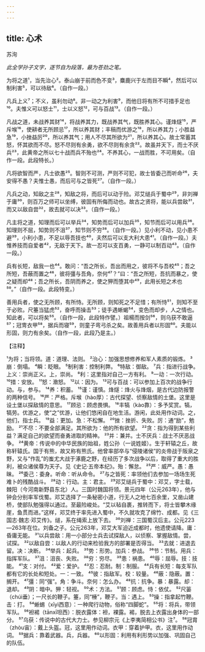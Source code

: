 ```yaml
---
---
---
```

title: 心术
---



苏洵

*此全学孙子文字，逐节自为段落，最为苍劲之笔。*

为将之道¹，当先治心²。泰山崩于前而色不变³，麋鹿兴于左而目不瞬⁴，然后可以制利害⁵，可以待敌⁶。（自作一段。）

凡兵上义⁷；不义，虽利勿动⁸。非一动之为利害⁹，而他日将有所不可措手足也¹⁰。夫惟义可以怒士¹¹，士以义怒¹²，可与百战¹³。（自作一段。）

凡战之道，未战养其财¹⁴，将战养其力，既战养其气，既胜养其心。谨烽燧¹⁵，严斥堠¹⁶，使耕者无所顾忌¹⁷，所以养其财；丰稿而优游之¹⁸，所以养其力；小胜益急¹⁹，小挫益厉²⁰，所以养其气；用人不尽其所欲为²¹，所以养其心。故士常蓄其怒，怀其欲而不尽。怒不尽则有余勇，欲不尽则有余贪²²。故虽并天下，而士不厌兵²³，此黄帝之所以七十战而兵不殆也²⁴。不养其心，一战而胜，不可用矣。（自作一段。此段特长。）

凡将欲智而严，凡士欲愚²⁵。智则不可测，严则不可犯，故士皆委己而听命²⁶，夫安得不愚？夫惟士愚，而后可与之皆死²⁷。（自作一段。）

凡兵之动，知敌之主²⁸，知敌之将，而后可以动于险。邓艾缒兵于蜀中²⁹，非刘禅于庸³⁰，则百万之师可以坐缚，彼固有所侮而动也。故古之贤将，能以兵尝敌³¹，而又以敌自尝³²，故去就可以决³³。（自作一段。）

凡主将之道，知理而后可以举兵³⁴，知势而后可以加兵³⁵，知节而后可以用兵³⁶。知理则不屈，知势则不沮³⁷，知节则不穷³⁸。（自作一段。）见小利不动，见小患不避³⁹，小利小患，不足以辱吾技也⁴⁰，夫然后可以支大利大患⁴¹。（自作一段。）夫惟养技而自爱者⁴²，无敌于天下。故一忍可以支百勇，一静可以制百动⁴³。（自作一段。）

兵有长短，敌我一也⁴⁴。敢问：“吾之所长，吾出而用之，彼将不与吾校⁴⁵；吾之所短，吾蔽而置之⁴⁶，彼将彊与吾角，奈何⁴⁷？”曰：“吾之所短，吾抗而暴之，使之疑而却⁴⁸；吾之所长，吾阴而养之，使之狎而堕其中⁴⁹，此用长短之术也⁵⁰。”（自作一段。此段特变。）

善用兵者，使之无所顾，有所恃。无所顾，则知死之不足惜；有所恃⁵¹，则知不至于必败。尺箠当猛虎⁵²，奋呼而操击⁵³；徒手遇蜥蝎⁵⁴，变色而却步，人之情也。知此者，可以将矣⁵⁵。（自作一段，此段特作譬。）祖楊而按剑⁵⁶，则乌获不敢逼⁵⁷；冠冑衣甲⁵⁸，据兵而寝⁵⁹，则童子弯弓杀之矣。故善用兵者以形固⁶⁰。夫能以形固，则力有余矣。（自作一段，此段乃是主。）

【注释】

¹为将；当将领。道：道理、法则。
²治心：加强思想修养和军人素质的锻炼。
³崩：倒塌。
⁴瞬：眨眼。
⁵制利害：控制利弊。
⁶特敌：御敌。
⁷兵：指进行战争。上义：崇尚正义。上，崇尚。
⁸利：这里指对自己一方有利。
⁹一动：一次行动。
¹⁰措：安放。
¹¹怒：漖怒。
¹²以：因为。
¹³可与百战：可以参加上百次的战争行动。与，参与。
¹⁴养：积蓄。
¹⁵谨：谨慎。烽燧：烽火与烽烟，是古代边防报警的两种信号。
¹⁶严：严格。斥堠（hào厚）：古代探望、侦察敌情的土堡。这里是设土堡以探敌情的意思。
¹⁷顾忌：顾虑畏惧。
¹⁸丰犒（kào靠）：多予奖赏。犒，犒劳。优游之，使“之”优游，让他们悠闲自在地生活。游闲，此处用作动词。之，他们，指士兵。
¹⁹益：更加。急：不松懈。
²⁰挫：挫折、失败。厉：通“励”，勉励。
²¹不尽：不要全部满足。其所欲为：他的所有欲望。
²²贪：指为得到某些利益？满足自己的欲望而奋勇进取的精神。
²³并：兼并。士不厌兵：战士不厌恶战争。
²⁴黄帝：传说中的中华民族的始祖，姓公孙（一说姓姬）。生于轩辕之丘，故称轩辕氏。国于有熊，故又称有熊氏。他曾率部卒与“侵陵诸侯”的炎帝战于阪泉之野，又与“作乱”的蚩尤大战于涿鹿之野，在经历了多次战争以后，取得了重大的胜利，被众诸侯尊为天子。见《史记·五帝本纪》。殆：懈怠。
²⁵严：威严。愚：愚昧。
²⁶委己：委身。听命：听从命令。
²⁷与之皆死：率领他们去参加一场场生死难卜的残酷战斗。
²⁸动：行动。主：君主。
²⁹邓艾缒兵于蜀中：邓艾，字士载，棘阳（今河南新野县东北）人。三国时魏国将领。景元四年（公元263年），他与钟会分别率军伐蜀。邓艾选择了一条秘密小道，行无人之地七百余里，又凿山建桥，使部队勉强得以通过。至最险峻处。“艾以毡自裹，推转而下，将士皆攀木缘崖，鱼贯而进。”这样，邓艾终于率先进入蜀中，不久就攻克了绵竹、成都。见《三国志·魏志·邓艾传》。缒，系在绳索上放下去。
³⁰刘禅：三国蜀汉后主。公元223—263年在位。刘备之子。公元263年，邓艾大军迫近成都时，他遗使请降。庸：昏庸无能。
³¹以兵尝敌：用一小部分士兵去试探敌人，以侦察、掌握敌情。尝，试探。
³²以敌自尝：以敌人的行动来检验我方的部署是否得当。
³³去就：进退去留。决：决断。
³⁴举兵：起兵。
³⁵势：形势。加兵：参战。
³⁶节：节制。用兵：指挥军队。
³⁷沮：沮丧、失败。
³⁸穷：穷尽。
³⁹患：祸患。
⁴⁰辱：屈辱。技：技能。
⁴¹支：对付。
⁴²爱：爱护。
⁴³忍：忍耐。制：制服。
⁴⁴兵有长短：每支军队都有它的长处和短处。一：一致。
⁴⁵彼：指敌军。校：较量。
⁴⁶蔽：隐蔽。置：搁开。
⁴⁷彊：同“强”。角：争斗。奈何：怎么办。
⁴⁸抗：抗争。暴：暴露。却：退却。
⁴⁹阴：暗中。狎：轻视。
⁵⁰术：方法。
⁵¹顾：顾虑。恃：依仗。
⁵²尺篓（chúi垂）；一尺长的鞭子。箠，同“棰”，鞭子。当：遇上。
⁵³操：指拿起竹鞭。击：打。
⁵⁴蜥蜴（xīyì西意）：一种爬行动物，俗称“四脚蛇”。
⁵⁵将：将兵，带领军队。
⁵⁶袒裼（tānxī坦西）：脱衣露体：袒，裸露。裼，脱去上衣露出身体的一部分。
⁵⁷乌获：传说中的古代大力士。参见柳宗元《上李夷简相公书》注⁷。
⁵⁸冠胄（zhòu宙）：戴上头盔。冠，这里用作动词。衣甲：穿着护甲。衣，这里用作动词。
⁵⁹据兵：靠着武器。兵，兵器。
⁶⁰以形固：利用有利形势以加强、巩固自己的队伍。